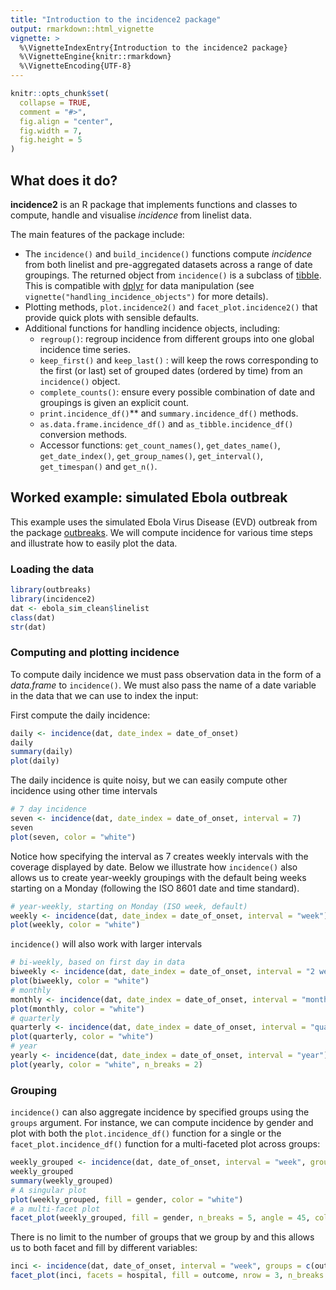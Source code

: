 ```yaml
---
title: "Introduction to the incidence2 package"
output: rmarkdown::html_vignette
vignette: >
  %\VignetteIndexEntry{Introduction to the incidence2 package}
  %\VignetteEngine{knitr::rmarkdown}
  %\VignetteEncoding{UTF-8}
---
```


```r
knitr::opts_chunk$set(
  collapse = TRUE,
  comment = "#>",
  fig.align = "center",
  fig.width = 7,
  fig.height = 5
)
```

## What does it do?
**incidence2** is an R package that implements functions and classes to compute, handle and visualise *incidence* from linelist data.

The main features of the package include:

* The `incidence()` and `build_incidence()` functions compute *incidence* from both linelist and pre-aggregated datasets across a range of date groupings.
  The returned object from `incidence()` is a subclass of [tibble](https://CRAN.R-project.org/package=tibble).
  This is compatible with [dplyr](https://dplyr.tidyverse.org/) for data manipulation (see `vignette("handling_incidence_objects")` for more details).
* Plotting methods, `plot.incidence2()` and `facet_plot.incidence2()` that provide quick plots with sensible defaults.
* Additional functions for handling incidence objects, including:
  - `regroup()`: regroup incidence from different groups into one global incidence time series.
  - `keep_first()` and `keep_last()` : will keep the rows corresponding to the first (or last) set of grouped dates (ordered by time) from an `incidence()` object.
  - `complete_counts()`: ensure every possible combination of date and groupings is given an explicit count.
  - `print.incidence_df()`** and `summary.incidence_df()` methods.
  - `as.data.frame.incidence_df()` and `as_tibble.incidence_df()` conversion methods.
  - Accessor functions: `get_count_names()`, `get_dates_name()`, `get_date_index()`, `get_group_names()`, `get_interval()`, `get_timespan()` and  `get_n()`.
  

## Worked example: simulated Ebola outbreak

This example uses the simulated Ebola Virus Disease (EVD) outbreak from the package [outbreaks](https://github.com/reconverse/outbreaks).
We will compute incidence for various time steps and illustrate how to easily plot the data.

### Loading the data

```r
library(outbreaks)
library(incidence2)
dat <- ebola_sim_clean$linelist
class(dat)
str(dat)
```

### Computing and plotting incidence
To compute daily incidence we must pass observation data in the form of a *data.frame* to `incidence()`.
We must also pass the name of a date variable in the data that we can use to index the input:

First compute the daily incidence:
```r
daily <- incidence(dat, date_index = date_of_onset)
daily
summary(daily)
plot(daily)
```

The daily incidence is quite noisy, but we can easily compute other incidence using other time intervals

```r
# 7 day incidence
seven <- incidence(dat, date_index = date_of_onset, interval = 7)
seven
plot(seven, color = "white")
```
Notice how specifying the interval as 7 creates weekly intervals with the coverage displayed by date.
Below we illustrate how `incidence()` also allows us to create year-weekly groupings with the default being weeks starting on a Monday (following the ISO 8601 date and time standard).

```r
# year-weekly, starting on Monday (ISO week, default)
weekly <- incidence(dat, date_index = date_of_onset, interval = "week")
plot(weekly, color = "white")
```

`incidence()` will also work with larger intervals

```r
# bi-weekly, based on first day in data
biweekly <- incidence(dat, date_index = date_of_onset, interval = "2 weeks")
plot(biweekly, color = "white")
# monthly
monthly <- incidence(dat, date_index = date_of_onset, interval = "month")
plot(monthly, color = "white")
# quarterly
quarterly <- incidence(dat, date_index = date_of_onset, interval = "quarter")
plot(quarterly, color = "white")
# year
yearly <- incidence(dat, date_index = date_of_onset, interval = "year")
plot(yearly, color = "white", n_breaks = 2)
```

### Grouping
`incidence()` can also aggregate incidence by specified groups using the `groups` argument.
For instance, we can compute incidence by gender and plot with both the `plot.incidence_df()` function for a single or the `facet_plot.incidence_df()` function for a multi-faceted plot across groups:

```r
weekly_grouped <- incidence(dat, date_of_onset, interval = "week", groups = gender)
weekly_grouped
summary(weekly_grouped)
# A singular plot
plot(weekly_grouped, fill = gender, color = "white")
# a multi-facet plot
facet_plot(weekly_grouped, fill = gender, n_breaks = 5, angle = 45, color = "white")
```

There is no limit to the number of groups that we group by and this allows us to both facet and fill by different variables:
```r
inci <- incidence(dat, date_of_onset, interval = "week", groups = c(outcome, hospital))
facet_plot(inci, facets = hospital, fill = outcome, nrow = 3, n_breaks = 5, angle = 45)
```
